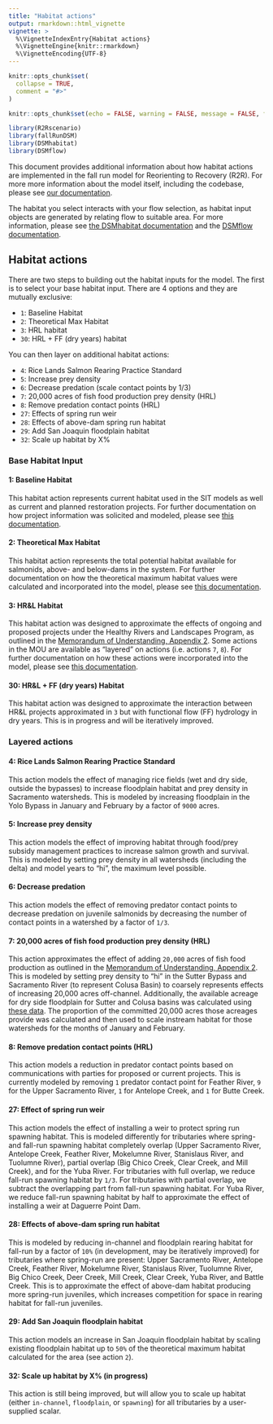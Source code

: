 ```yaml
---
title: "Habitat actions"
output: rmarkdown::html_vignette
vignette: >
  %\VignetteIndexEntry{Habitat actions}
  %\VignetteEngine{knitr::rmarkdown}
  %\VignetteEncoding{UTF-8}
---
```


```r
knitr::opts_chunk$set(
  collapse = TRUE,
  comment = "#>"
)

knitr::opts_chunk$set(echo = FALSE, warning = FALSE, message = FALSE, fig.width = 6, fig.height =4)
```

```r
library(R2Rscenario)
library(fallRunDSM)
library(DSMhabitat)
library(DSMflow)
```

This document provides additional information about how habitat actions are implemented in the fall run model for Reorienting to Recovery (R2R). For more more information about the model itself, including the codebase, please see [our documentation](https://reorienting-to-recovery.github.io/fallRunDSM/).

The habitat you select interacts with your flow selection, as habitat input objects are generated by relating flow to suitable area. For more information, please see [the DSMhabitat documentation](https://reorienting-to-recovery.github.io/DSMhabitat/) and the [DSMflow documentation](https://reorienting-to-recovery.github.io/DSMflow/).

## Habitat actions

There are two steps to building out the habitat inputs for the model. The first is to select your base habitat input. There are 4 options and they are mutually exclusive:

* `1`: Baseline Habitat
* `2`: Theoretical Max Habitat 
* `3`: HRL habitat
* `30`: HRL + FF (dry years) habitat

You can then layer on additional habitat actions:

* `4`: Rice Lands Salmon Rearing Practice Standard 
* `5`: Increase prey density 
* `6`: Decrease predation (scale contact points by 1/3)
* `7`: 20,000 acres of fish food production prey density (HRL)
* `8`: Remove predation contact points (HRL)
* `27`: Effects of spring run weir
* `28`: Effects of above-dam spring run habitat
* `29`: Add San Joaquin floodplain habitat
* `32`: Scale up habitat by X%

### Base Habitat Input

#### 1: Baseline Habitat

This habitat action represents current habitat used in the SIT models as well as current and planned restoration projects. For further documentation on how project information was solicited and modeled, please see [this documentation](https://reorienting-to-recovery.gitbook.io/documentation-site/zCZ2Z2yqFYMUQrtZdTlg/modeling-documentation/scenarios/bookend-scenario-overview/baseline-overview/reorienting-to-recovery-baseline-habitat-methodology-and-overview). 

#### 2: Theoretical Max Habitat

This habitat action represents the total potential habitat available for salmonids, above- and below-dams in the system. For further documentation on how the theoretical maximum habitat values were calculated and incorporated into the model, please see [this documentation](https://reorienting-to-recovery.gitbook.io/documentation-site/zCZ2Z2yqFYMUQrtZdTlg/modeling-documentation/scenarios/bookend-scenario-overview/theoretical-maximum-habitat-overview). 

#### 3: HR&L Habitat

This habitat action was designed to approximate the effects of ongoing and proposed projects under the Healthy Rivers and Landscapes Program, as outlined in the [Memorandum of Understanding, Appendix 2](https://resources.ca.gov/-/media/CNRA-Website/Files/NewsRoom/email-items/VoluntaryAgreementMOUTermSheet20220329_SIGNED-20220811.pdf). Some actions in the MOU are available as "layered" on actions (i.e. actions `7`, `8`). For further documentation on how these actions were incorporated into the model, please see [this documentation](https://reorienting-to-recovery.gitbook.io/documentation-site/zCZ2Z2yqFYMUQrtZdTlg/modeling-documentation/scenarios/balanced-scenario-overview/elephant-overview/elephant-habitat-analysis). 

#### 30: HR&L + FF (dry years) Habitat

This habitat action was designed to approximate the interaction between HR&L projects approximated in `3` but with functional flow (FF) hydrology in dry years. This is in progress and will be iteratively improved.

### Layered actions

#### 4: Rice Lands Salmon Rearing Practice Standard

This action models the effect of managing rice fields (wet and dry side, outside the bypasses) to increase floodplain habitat and prey density in Sacramento watersheds. This is modeled by increasing floodplain in the Yolo Bypass in January and February by a factor of `9000` acres.

#### 5: Increase prey density 

This action models the effect of improving habitat through food/prey subsidy management practices to increase salmon growth and survival. This is modeled by setting prey density in all watersheds (including the delta) and model years to "hi", the maximum level possible.

#### 6: Decrease predation

This action models the effect of removing predator contact points to decrease predation on juvenile salmonids by decreasing the number of contact points in a watershed by a factor of `1/3`. 

#### 7: 20,000 acres of fish food production prey density (HRL)

This action approximates the effect of adding `20,000` acres of fish food production as outlined in the [Memorandum of Understanding, Appendix 2](https://resources.ca.gov/-/media/CNRA-Website/Files/NewsRoom/email-items/VoluntaryAgreementMOUTermSheet20220329_SIGNED-20220811.pdf). This is modeled by setting prey density to "hi" in the Sutter Bypass and Sacramento River (to represent Colusa Basin) to coarsely represents effects of increasing 20,000 acres off-channel. Additionally, the available acreage for dry side floodplain for Sutter and Colusa basins was calculated using [these data](https://urldefense.proofpoint.com/v2/url?u=https-3A__flowwest.shinyapps.io_riceflows4ff_&d=DwMGaQ&c=euGZstcaTDllvimEN8b7jXrwqOf-v5A_CdpgnVfiiMM&r=es1mYD_t8ssn_HUUEGOgPpeBoWf2_Iri3BC8scPyjqg&m=MPH46l1pSkkFUhwOq2afwCu7FQy9x-3ynNLgjT1FrFVENIGYvlHv77LDW2IA1HMx&s=gks_3V6uaP9BPa4q9vmFCDSgHkke0BCTa3QXxOITYfw&e=). The proportion of the committed 20,000 acres those acreages provide was calculated and then used to scale instream habitat for those watersheds for the months of January and February. 

#### 8: Remove predation contact points (HRL)

This action models a reduction in predator contact points based on communications with parties for proposed or current projects. This is currently modeled by removing `1` predator contact point for Feather River, `9` for the Upper Sacramento River, `1` for Antelope Creek, and `1` for Butte Creek.


#### 27: Effect of spring run weir

This action models the effect of installing a weir to protect spring run spawning habitat. This is modeled differently for tributaries where spring- and fall-run spawning habitat completely overlap (Upper Sacramento River, Antelope Creek, Feather River, Mokelumne River, Stanislaus River, and Tuolumne River), partial overlap (Big Chico Creek, Clear Creek, and Mill Creek), and for the Yuba River. For tributaries with full overlap, we reduce fall-run spawning habitat by `1/3`. For tributaries with partial overlap, we subtract the overlapping part from fall-run spawning habitat. For Yuba River, we reduce fall-run spawning habitat by half to approximate the effect of installing a weir at Daguerre Point Dam. 

#### 28: Effects of above-dam spring run habitat

This is modeled by reducing in-channel and floodplain rearing habitat for fall-run by a factor of `10%` (in development, may be iteratively improved) for tributaries where spring-run are present: Upper Sacramento River, Antelope Creek, Feather River, Mokelumne River, Stanislaus River, Tuolumne River, Big Chico Creek, Deer Creek, Mill Creek, Clear Creek, Yuba River, and Battle Creek. This is to approximate the effect of above-dam habitat producing more spring-run juveniles, which increases competition for space in rearing habitat for fall-run juveniles.


#### 29: Add San Joaquin floodplain habitat

This action models an increase in San Joaquin floodplain habitat by scaling existing floodplain habitat up to `50%` of the theoretical maximum habitat calculated for the area (see action `2`).

#### 32: Scale up habitat by X% (in progress)

This action is still being improved, but will allow you to scale up habitat (either `in-channel`, `floodplain`, or `spawning`) for all tributaries by a user-supplied scalar. 


